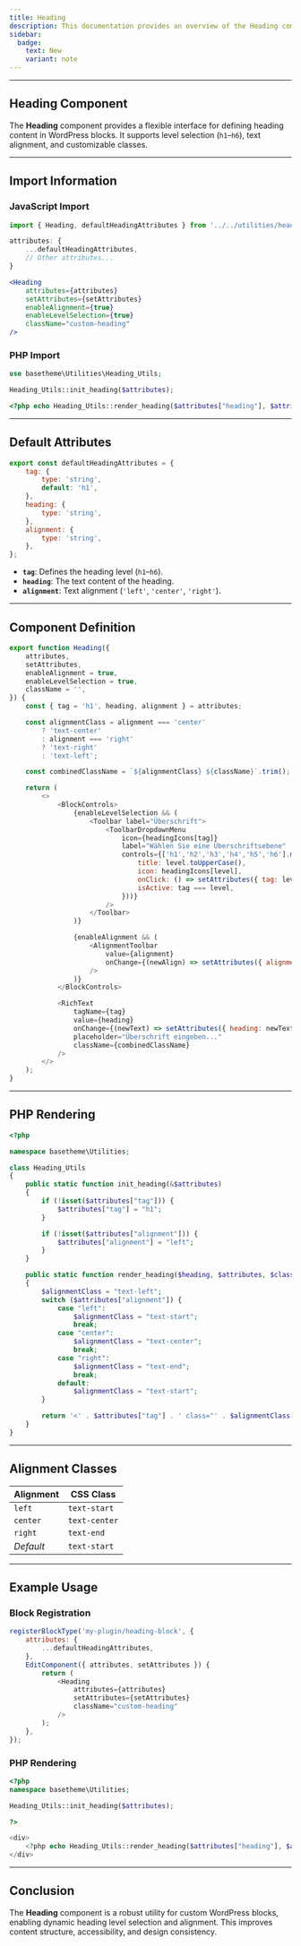 ```yaml
---
title: Heading
description: This documentation provides an overview of the Heading component, which supports heading levels, alignment, and text content for custom WordPress blocks.
sidebar:
  badge:
    text: New
    variant: note
---
```




<Heading level="1" heading="This is a heading 1" />
<Heading level="2" heading="This is a heading 2" />
<Heading level="3" heading="This is a heading 3" />
<Heading level="4" heading="This is a heading 4" />
<Heading level="5" heading="This is a heading 5" />
<Heading level="6" heading="This is a heading 6" />

---

## Heading Component

The **Heading** component provides a flexible interface for defining heading content in WordPress blocks. It supports level selection (`h1`–`h6`), text alignment, and customizable classes.

---

## Import Information

### JavaScript Import

```javascript
import { Heading, defaultHeadingAttributes } from '../../utilities/heading/heading';
```

```javascript
attributes: {
    ...defaultHeadingAttributes,
    // Other attributes...
}
```

```jsx
<Heading
    attributes={attributes}
    setAttributes={setAttributes}
    enableAlignment={true}
    enableLevelSelection={true}
    className="custom-heading"
/>
```

### PHP Import

```php
use basetheme\Utilities\Heading_Utils;

Heading_Utils::init_heading($attributes);
```

```php
<?php echo Heading_Utils::render_heading($attributes["heading"], $attributes, "custom-class"); ?>
```

---

## Default Attributes

```javascript
export const defaultHeadingAttributes = {
    tag: {
        type: 'string',
        default: 'h1',
    },
    heading: {
        type: 'string',
    },
    alignment: {
        type: 'string',
    },
};
```

- **`tag`**: Defines the heading level (`h1`–`h6`).
- **`heading`**: The text content of the heading.
- **`alignment`**: Text alignment (`'left'`, `'center'`, `'right'`).

---

## Component Definition

```javascript
export function Heading({
    attributes,
    setAttributes,
    enableAlignment = true,
    enableLevelSelection = true,
    className = '',
}) {
    const { tag = 'h1', heading, alignment } = attributes;

    const alignmentClass = alignment === 'center'
        ? 'text-center'
        : alignment === 'right'
        ? 'text-right'
        : 'text-left';

    const combinedClassName = `${alignmentClass} ${className}`.trim();

    return (
        <>
            <BlockControls>
                {enableLevelSelection && (
                    <Toolbar label="Überschrift">
                        <ToolbarDropdownMenu
                            icon={headingIcons[tag]}
                            label="Wählen Sie eine Überschriftsebene"
                            controls={['h1','h2','h3','h4','h5','h6'].map(level => ({
                                title: level.toUpperCase(),
                                icon: headingIcons[level],
                                onClick: () => setAttributes({ tag: level }),
                                isActive: tag === level,
                            }))}
                        />
                    </Toolbar>
                )}

                {enableAlignment && (
                    <AlignmentToolbar
                        value={alignment}
                        onChange={(newAlign) => setAttributes({ alignment: newAlign })}
                    />
                )}
            </BlockControls>

            <RichText
                tagName={tag}
                value={heading}
                onChange={(newText) => setAttributes({ heading: newText })}
                placeholder="Überschrift eingeben..."
                className={combinedClassName}
            />
        </>
    );
}
```

---

## PHP Rendering

```php
<?php

namespace basetheme\Utilities;

class Heading_Utils
{
    public static function init_heading(&$attributes)
    {
        if (!isset($attributes["tag"])) {
            $attributes["tag"] = "h1";
        }

        if (!isset($attributes["alignment"])) {
            $attributes["alignment"] = "left";
        }
    }

    public static function render_heading($heading, $attributes, $class = "heading")
    {
        $alignmentClass = "text-left";
        switch ($attributes["alignment"]) {
            case "left":
                $alignmentClass = "text-start";
                break;
            case "center":
                $alignmentClass = "text-center";
                break;
            case "right":
                $alignmentClass = "text-end";
                break;
            default:
                $alignmentClass = "text-start";
        }

        return '<' . $attributes["tag"] . ' class="' . $alignmentClass . ' ' . $class . '">' . $heading . '</' . $attributes["tag"] . '>';
    }
}
```

---

## Alignment Classes

| Alignment | CSS Class    |
|-----------|--------------|
| `left`    | `text-start` |
| `center`  | `text-center`|
| `right`   | `text-end`   |
| *Default* | `text-start` |

---

## Example Usage

### Block Registration

```javascript
registerBlockType('my-plugin/heading-block', {
    attributes: {
        ...defaultHeadingAttributes,
    },
    EditComponent({ attributes, setAttributes }) {
        return (
            <Heading
                attributes={attributes}
                setAttributes={setAttributes}
                className="custom-heading"
            />
        );
    },
});
```

### PHP Rendering

```php
<?php
namespace basetheme\Utilities;

Heading_Utils::init_heading($attributes);

?>

<div>
    <?php echo Heading_Utils::render_heading($attributes["heading"], $attributes, "custom-class"); ?>
</div>
```


---

## Conclusion

The **Heading** component is a robust utility for custom WordPress blocks, enabling dynamic heading level selection and alignment. This improves content structure, accessibility, and design consistency.
